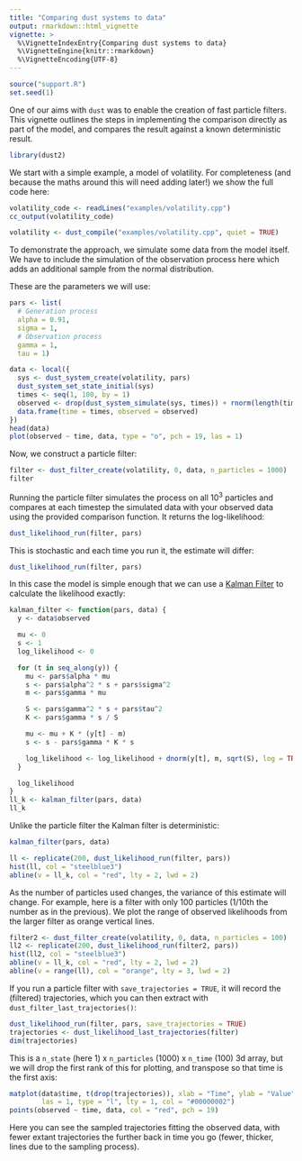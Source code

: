 ```yaml
---
title: "Comparing dust systems to data"
output: rmarkdown::html_vignette
vignette: >
  %\VignetteIndexEntry{Comparing dust systems to data}
  %\VignetteEngine{knitr::rmarkdown}
  %\VignetteEncoding{UTF-8}
---
```


```r
source("support.R")
set.seed(1)
```
One of our aims with `dust` was to enable the creation of fast particle filters.  This vignette outlines the steps in implementing the comparison directly as part of the model, and compares the result against a known deterministic result.

```r
library(dust2)
```

We start with a simple example, a model of volatility.  For completeness (and because the maths around this will need adding later!) we show the full code here:

```r
volatility_code <- readLines("examples/volatility.cpp")
cc_output(volatility_code)
```

```r
volatility <- dust_compile("examples/volatility.cpp", quiet = TRUE)
```

To demonstrate the approach, we simulate some data from the model itself.  We have to include the simulation of the observation process here which adds an additional sample from the normal distribution.

These are the parameters we will use:

```r
pars <- list(
  # Generation process
  alpha = 0.91,
  sigma = 1,
  # Observation process
  gamma = 1,
  tau = 1)
```

```r
data <- local({
  sys <- dust_system_create(volatility, pars)
  dust_system_set_state_initial(sys)
  times <- seq(1, 100, by = 1)
  observed <- drop(dust_system_simulate(sys, times)) + rnorm(length(times))
  data.frame(time = times, observed = observed)
})
head(data)
plot(observed ~ time, data, type = "o", pch = 19, las = 1)
```

Now, we construct a particle filter:


```r
filter <- dust_filter_create(volatility, 0, data, n_particles = 1000)
filter
```

Running the particle filter simulates the process on all $10^3$ particles and compares at each timestep the simulated data with your observed data using the provided comparison function. It returns the log-likelihood:

```r
dust_likelihood_run(filter, pars)
```

This is stochastic and each time you run it, the estimate will differ:

```r
dust_likelihood_run(filter, pars)
```

In this case the model is simple enough that we can use a [Kalman Filter](https://en.wikipedia.org/wiki/Kalman_filter) to calculate the likelihood exactly:

```r
kalman_filter <- function(pars, data) {
  y <- data$observed

  mu <- 0
  s <- 1
  log_likelihood <- 0

  for (t in seq_along(y)) {
    mu <- pars$alpha * mu
    s <- pars$alpha^2 * s + pars$sigma^2
    m <- pars$gamma * mu

    S <- pars$gamma^2 * s + pars$tau^2
    K <- pars$gamma * s / S

    mu <- mu + K * (y[t] - m)
    s <- s - pars$gamma * K * s

    log_likelihood <- log_likelihood + dnorm(y[t], m, sqrt(S), log = TRUE)
  }

  log_likelihood
}
ll_k <- kalman_filter(pars, data)
ll_k
```

Unlike the particle filter the Kalman filter is deterministic:

```r
kalman_filter(pars, data)
```

```r
ll <- replicate(200, dust_likelihood_run(filter, pars))
hist(ll, col = "steelblue3")
abline(v = ll_k, col = "red", lty = 2, lwd = 2)
```

As the number of particles used changes, the variance of this estimate will change.  For example, here is a filter with only 100 particles (1/10th the number as in the previous).  We plot the range of observed likelihoods from the larger filter as orange vertical lines.

```r
filter2 <- dust_filter_create(volatility, 0, data, n_particles = 100)
ll2 <- replicate(200, dust_likelihood_run(filter2, pars))
hist(ll2, col = "steelblue3")
abline(v = ll_k, col = "red", lty = 2, lwd = 2)
abline(v = range(ll), col = "orange", lty = 3, lwd = 2)
```

If you run a particle filter with `save_trajectories = TRUE`, it will record the (filtered) trajectories, which you can then extract with `dust_filter_last_trajectories()`:

```r
dust_likelihood_run(filter, pars, save_trajectories = TRUE)
trajectories <- dust_likelihood_last_trajectories(filter)
dim(trajectories)
```

This is a `n_state` (here 1) x `n_particles` (1000) x `n_time` (100) 3d array, but we will drop the first rank of this for plotting, and transpose so that time is the first axis:

```r
matplot(data$time, t(drop(trajectories)), xlab = "Time", ylab = "Value",
        las = 1, type = "l", lty = 1, col = "#00000002")
points(observed ~ time, data, col = "red", pch = 19)
```

Here you can see the sampled trajectories fitting the observed data, with fewer extant trajectories the further back in time you go (fewer, thicker, lines due to the sampling process).
